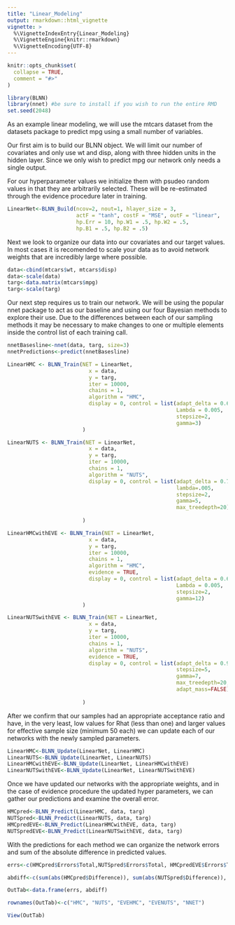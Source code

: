 ```yaml
---
title: "Linear_Modeling"
output: rmarkdown::html_vignette
vignette: >
  %\VignetteIndexEntry{Linear_Modeling}
  %\VignetteEngine{knitr::rmarkdown}
  %\VignetteEncoding{UTF-8}
---
```


```r
knitr::opts_chunk$set(
  collapse = TRUE,
  comment = "#>"
)
```

```r
library(BLNN)
library(nnet) #be sure to install if you wish to run the entire RMD
set.seed(2048)
```

As an example linear modeling, we will use the mtcars dataset from the datasets package to predict mpg using a small number of variables. 

Our first aim is to build our BLNN object. We will limit our number of covariates and only use wt and disp, along with three hidden units in the hidden layer. Since we only wish to predict mpg our network only needs a single output.

For our hyperparameter values we initialize them with psudeo random values in that they are arbitrarily selected. These will be re-estimated through the evidence procedure later in training.

```r
LinearNet<-BLNN_Build(ncov=2, nout=1, hlayer_size = 3,
                      actF = "tanh", costF = "MSE", outF = "linear",
                      hp.Err = 10, hp.W1 = .5, hp.W2 = .5,
                      hp.B1 = .5, hp.B2 = .5)
```

Next we look to organize our data into our covariates and our target values. In most cases it is recomended to scale your data as to avoid network weights that are incredibly large where possible.
```r
data<-cbind(mtcars$wt, mtcars$disp)
data<-scale(data)
targ<-data.matrix(mtcars$mpg)
targ<-scale(targ)
```

Our next step requires us to train our network. We will be using the popular nnet package to act as our baseline and using our four Bayesian methods to explore their use. Due to the differences between each of our sampling methods it may be necessary to make changes to one or multiple elements inside the control list of each training call.    

```r
nnetBasesline<-nnet(data, targ, size=3)
nnetPredictions<-predict(nnetBasesline)
```

```r
LinearHMC <- BLNN_Train(NET = LinearNet,
                          x = data,
                          y = targ,
                          iter = 10000,
                          chains = 1,
                          algorithm = "HMC",
                          display = 0, control = list(adapt_delta = 0.65,
                                                      Lambda = 0.005,
                                                      stepsize=2,
                                                      gamma=3)
                        )
```

```r
LinearNUTS <- BLNN_Train(NET = LinearNet,
                          x = data,
                          y = targ,
                          iter = 10000,
                          chains = 1,
                          algorithm = "NUTS",
                          display = 0, control = list(adapt_delta = 0.7,
                                                      lambda=.005,
                                                      stepsize=2,
                                                      gamma=5,
                                                      max_treedepth=20)
                                                      
                        )
```

```r
LinearHMCwithEVE <- BLNN_Train(NET = LinearNet,
                          x = data,
                          y = targ,
                          iter = 10000,
                          chains = 1,
                          algorithm = "HMC",
                          evidence = TRUE,
                          display = 0, control = list(adapt_delta = 0.65,
                                                      Lambda = 0.005,
                                                      stepsize=2,
                                                      gamma=12)
                        )
```

```r
LinearNUTSwithEVE <- BLNN_Train(NET = LinearNet,
                          x = data,
                          y = targ,
                          iter = 10000,
                          chains = 1,
                          algorithm = "NUTS",
                          evidence = TRUE,
                          display = 0, control = list(adapt_delta = 0.99,
                                                      stepsize=5,
                                                      gamma=7,
                                                      max_treedepth=20,
                                                      adapt_mass=FALSE)
                                                      
                        )
```

After we confirm that our samples had an appropriate acceptance ratio and have, in the very least, low values for Rhat (less than one) and larger values for effective sample size (minimum 50 each) we can update each of our networks with the newly sampled parameters. 

```r
LinearHMC<-BLNN_Update(LinearNet, LinearHMC)
LinearNUTS<-BLNN_Update(LinearNet, LinearNUTS)
LinearHMCwithEVE<-BLNN_Update(LinearNet, LinearHMCwithEVE)
LinearNUTSwithEVE<-BLNN_Update(LinearNet, LinearNUTSwithEVE)
```

Once we have updated our networks with the appropriate weights, and in the case of evidence procedure the updated hyper parameters, we can gather our predictions and examine the overall error.

```r
HMCpred<-BLNN_Predict(LinearHMC, data, targ)
NUTSpred<-BLNN_Predict(LinearNUTS, data, targ)
HMCpredEVE<-BLNN_Predict(LinearHMCwithEVE, data, targ)
NUTSpredEVE<-BLNN_Predict(LinearNUTSwithEVE, data, targ)
```

With the predictions for each method we can organize the network errors and sum of the absolute difference in predicted values.

```r
errs<-c(HMCpred$Errors$Total,NUTSpred$Errors$Total, HMCpredEVE$Errors$Total, NUTSpredEVE$Errors$Total, nnetBasesline$value)

abdiff<-c(sum(abs(HMCpred$Difference)), sum(abs(NUTSpred$Difference)), sum(abs(HMCpredEVE$Difference)), sum(abs(NUTSpredEVE$Difference)), sum(abs(targ-nnetPredictions)))

OutTab<-data.frame(errs, abdiff)

rownames(OutTab)<-c("HMC", "NUTS", "EVEHMC", "EVENUTS", "NNET")

View(OutTab)
```

